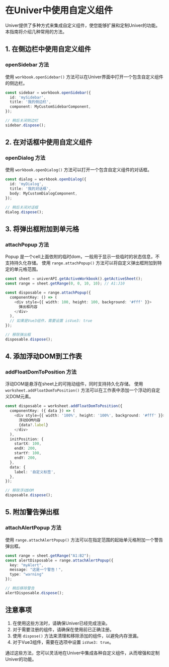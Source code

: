 
# 在Univer中使用自定义组件
<BadgeGroup values={[UniverTypes.SHEET]} value={UniverTypes.SHEET} />

Univer提供了多种方式来集成自定义组件，使您能够扩展和定制Univer的功能。本指南将介绍几种常用的方法。

## 1. 在侧边栏中使用自定义组件

### openSidebar 方法 <VersionBadge version="0.3.0+" />

使用 `workbook.openSidebar()` 方法可以在Univer界面中打开一个包含自定义组件的侧边栏。

```typescript
const sidebar = workbook.openSidebar({
  id: 'mySidebar',
  title: '我的侧边栏',
  component: MyCustomSidebarComponent,
});

// 稍后关闭侧边栏
sidebar.dispose();
```

## 2. 在对话框中使用自定义组件

### openDialog 方法 <VersionBadge version="0.3.0+" />

使用 `workbook.openDialog()` 方法可以打开一个包含自定义组件的对话框。

```typescript
const dialog = workbook.openDialog({
  id: 'myDialog',
  title: '我的对话框',
  body: MyCustomDialogComponent,
});

// 稍后关闭对话框
dialog.dispose();
```

## 3. 将弹出框附加到单元格 <VersionBadge version="0.2.10+" />

### attachPopup 方法

Popup 是一个cell上面依附的临时dom，一般用于显示一些临时的状态信息，不支持持久化存储。
使用 `range.attachPopup()` 方法可以将自定义弹出框附加到特定的单元格范围。

```typescript
const sheet = univerAPI.getActiveWorkbook().getActiveSheet();
const range = sheet.getRange(0, 0, 10, 10); // A1:J10

const disposable = range.attachPopup({
  componentKey: () => (
    <div style={{ width: 100, height: 100, background: '#fff' }}>
      弹出框内容
    </div>
  ),
  // 如果是Vue3组件，需要设置 isVue3: true
});

// 移除弹出框
disposable.dispose();
```

## 4. 添加浮动DOM到工作表 <VersionBadge version="0.2.10+" />

### addFloatDomToPosition 方法

浮动DOM是悬浮在sheet上的可拖动组件，同时支持持久化存储。
使用 `worksheet.addFloatDomToPosition()` 方法可以在工作表中添加一个浮动的自定义DOM元素。

```typescript
const disposable = worksheet.addFloatDomToPosition({
  componentKey: ({ data }) => (
    <div style={{ width: '100%', height: '100%', background: '#fff' }}>
      浮动DOM内容
      {data?.label}
    </div>
  ),
  initPosition: {
    startX: 100,
    endX: 200,
    startY: 100,
    endY: 200,
  },
  data: {
    label: '自定义标签',
  },
});

// 移除浮动DOM
disposable.dispose();
```

## 5. 附加警告弹出框 <VersionBadge version="0.3.0+" />

### attachAlertPopup 方法

使用 `range.attachAlertPopup()` 方法可以在指定范围的起始单元格附加一个警告弹出框。

```typescript
const range = sheet.getRange("A1:B2");
const alertDisposable = range.attachAlertPopup({
  key: "myAlert",
  message: "这是一个警告！",
  type: "warning"
});

// 稍后移除警告
alertDisposable.dispose();
```

## 注意事项

1. 在使用这些方法时，请确保Univer已经完成渲染。
2. 对于需要注册的组件，请确保在使用前已正确注册。
3. 使用 `dispose()` 方法来清理和移除添加的组件，以避免内存泄漏。
4. 对于Vue3组件，需要在选项中设置 `isVue3: true`。

通过这些方法，您可以灵活地在Univer中集成各种自定义组件，从而增强和定制Univer的功能。